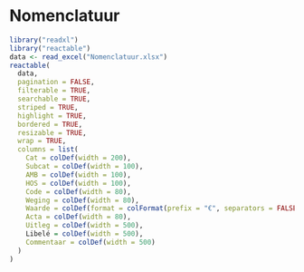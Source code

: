 # Nomenclatuur
```r
library("readxl")
library("reactable")
data <- read_excel("Nomenclatuur.xlsx")
reactable(
  data,
  pagination = FALSE,
  filterable = TRUE,
  searchable = TRUE,
  striped = TRUE,
  highlight = TRUE,
  bordered = TRUE,
  resizable = TRUE, 
  wrap = TRUE,
  columns = list(
    Cat = colDef(width = 200),
    Subcat = colDef(width = 100),
    AMB = colDef(width = 100),
    HOS = colDef(width = 100),
    Code = colDef(width = 80),
    Weging = colDef(width = 80),
    Waarde = colDef(format = colFormat(prefix = "€", separators = FALSE, digits = 2)),
    Acta = colDef(width = 80),
    Uitleg = colDef(width = 500),
    Libelé = colDef(width = 500),
    Commentaar = colDef(width = 500)
  )
)
```
